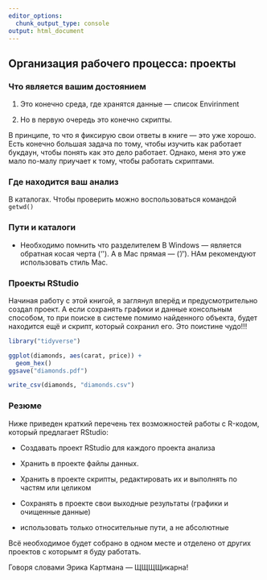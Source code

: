 ```yaml
---
editor_options: 
  chunk_output_type: console
output: html_document
---
```


## Организация рабочего процесса: проекты

### Что является вашим достоянием

1. Это конечно среда, где хранятся данные --- список Envirinment

1. Но в первую очередь это конечно скрипты.

В принципе, то что я фиксирую свои ответы в книге --- это уже хорошо.
Есть конечно большая задача по тому, чтобы изучить как работает букдаун, чтобы понять как это дело работает.
Однако, меня это уже мало по-малу приучает к тому, чтобы работать скриптами.

### Где находится ваш анализ

В каталогах. Чтобы проверить можно воспользоваться командой `getwd()`

### Пути и каталоги

* Необходимо помнить что разделителем В Windows --- является обратная косая черта ('\'). А в Mac прямая --- ('/'). НАм рекомендуют использовать стиль Mac.

### Проекты RStudio

Начиная работу с этой книгой, я заглянул вперёд и предусмотрительно создал проект.
А если сохранять графики и данные консольным способом, то при поиске в системе помимо найденного объекта, будет находится ещё и скрипт, который сохранил его. Это поистине чудо!!!

```r
library("tidyverse")

ggplot(diamonds, aes(carat, price)) +
  geom_hex()
ggsave("diamonds.pdf")

write_csv(diamonds, "diamonds.csv")
```

### Резюме

Ниже приведен краткий перечень тех возможностей работы с R-кодом, который предлагает RStudio:

* Создавать проект RStudio для каждого проекта анализа

* Хранить в проекте файлы данных.

* Хранить в проекте скрипты, редактировать их и выполнять по частям или целиком

* Сохранять в проекте свои выходные результаты (графики и очищенные данные)

* использовать только относительные пути, а не абсолютные

Всё необходимое будет собрано в одном месте и отделено от других проектов с которымт я буду работать.

Говоря словами Эрика Картмана --- ЩЩЩЩикарна!


